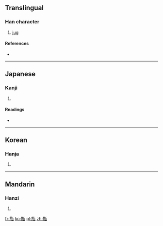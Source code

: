 {{also|瓶}}
==Translingual==

===Han character===
{{Han char|rn=98|rad=瓦|as=08|sn=13|four=|canj=卜十卜十弓 (YJYJN)}}

# [[jug]]

====References====
* {{Han ref|kx=0750.030|dkj=21537|dj=1158.220|hdz=21427.010|uh=7501|ud=29953}}

----

==Japanese==

===Kanji===
{{ja-kanji|grade=|rs=瓦08}}

# {{defn|lang=ja|sort=瓦08}}

====Readings====
* {{ja-readings|on=[[へい]] (hei), [[びん]] (bin)|kun=[[かめ]] (kame)|nanori=}}

----

==Korean==

===Hanja===
{{ko-hanja|hangeul=병|eumhun=|rv=byeong|mr=pyŏng|y=pyeng}}

# {{defn|lang=ko|sort=瓦08}}

----

==Mandarin==

===Hanzi===
{{cmn-hanzi|pin=[[píng]] ([[ping2]])|wg=p'ing<sup>2</sup>}}

# {{defn|lang=cmn|sort=瓦08}}

[[fr:甁]]
[[ko:甁]]
[[pl:甁]]
[[zh:甁]]